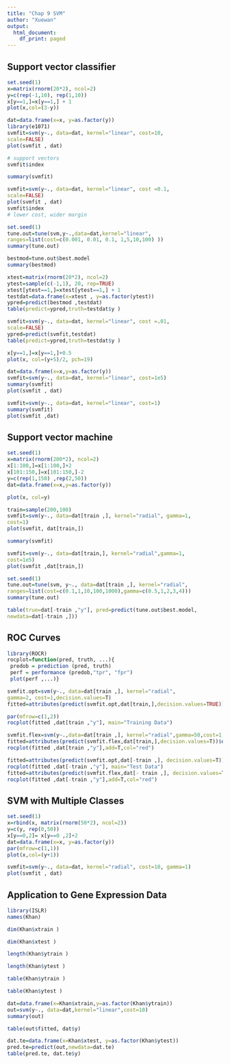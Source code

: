 ---
title: "Chap 9 SVM"
author: "Xuewan"
output:
  html_document:
    df_print: paged
---

## Support vector classifier

```{r}
set.seed(1)
x=matrix(rnorm(20*2), ncol=2)
y=c(rep(-1,10), rep(1,10))
x[y==1,]=x[y==1,] + 1
plot(x,col=(3-y))

dat=data.frame(x=x, y=as.factor(y))
library(e1071)
svmfit=svm(y~., data=dat, kernel="linear", cost=10,
scale=FALSE)
plot(svmfit , dat)

# support vectors
svmfit$index

summary(svmfit)

svmfit=svm(y~., data=dat, kernel="linear", cost =0.1,
scale=FALSE)
plot(svmfit , dat)
svmfit$index
# lower cost, wider margin

set.seed(1)
tune.out=tune(svm,y~.,data=dat,kernel="linear",
ranges=list(cost=c(0.001, 0.01, 0.1, 1,5,10,100) ))
summary(tune.out)

bestmod=tune.out$best.model
summary(bestmod)

xtest=matrix(rnorm(20*2), ncol=2)
ytest=sample(c(-1,1), 20, rep=TRUE)
xtest[ytest==1,]=xtest[ytest==1,] + 1
testdat=data.frame(x=xtest , y=as.factor(ytest))
ypred=predict(bestmod ,testdat)
table(predict=ypred,truth=testdat$y )

svmfit=svm(y~., data=dat, kernel="linear", cost =.01,
scale=FALSE)
ypred=predict(svmfit,testdat)
table(predict=ypred,truth=testdat$y )

x[y==1,]=x[y==1,]+0.5
plot(x, col=(y+5)/2, pch=19)

dat=data.frame(x=x,y=as.factor(y))
svmfit=svm(y~., data=dat, kernel="linear", cost=1e5)
summary(svmfit)
plot(svmfit , dat)

svmfit=svm(y~., data=dat, kernel="linear", cost=1)
summary(svmfit)
plot(svmfit ,dat)
```

## Support vector machine

```{r}
set.seed(1)
x=matrix(rnorm(200*2), ncol=2)
x[1:100,]=x[1:100,]+2
x[101:150,]=x[101:150,]-2
y=c(rep(1,150) ,rep(2,50))
dat=data.frame(x=x,y=as.factor(y))

plot(x, col=y)

train=sample(200,100)
svmfit=svm(y~., data=dat[train ,], kernel="radial", gamma=1,
cost=1)
plot(svmfit, dat[train,])

summary(svmfit)

svmfit=svm(y~., data=dat[train,], kernel="radial",gamma=1,
cost=1e5)
plot(svmfit ,dat[train,])

set.seed(1)
tune.out=tune(svm, y~., data=dat[train ,], kernel="radial",
ranges=list(cost=c(0.1,1,10,100,1000),gamma=c(0.5,1,2,3,4)))
summary(tune.out)

table(true=dat[-train ,"y"], pred=predict(tune.out$best.model,
newdata=dat[-train ,]))
```

## ROC Curves

```{r}
library(ROCR)
rocplot=function(pred, truth, ...){
 predob = prediction (pred, truth)
 perf = performance (predob,"tpr", "fpr")
 plot(perf ,...)}

svmfit.opt=svm(y~., data=dat[train ,], kernel="radial",
gamma=2, cost=1,decision.values=T)
fitted=attributes(predict(svmfit.opt,dat[train,],decision.values=TRUE))$decision.values

par(mfrow=c(1,2))
rocplot(fitted ,dat[train ,"y"], main="Training Data")

svmfit.flex=svm(y~.,data=dat[train ,], kernel="radial",gamma=50,cost=1, decision.values=T)
fitted=attributes(predict(svmfit.flex,dat[train,],decision.values=T))$decision.values
rocplot(fitted ,dat[train ,"y"],add=T,col="red")

fitted=attributes(predict(svmfit.opt,dat[-train ,], decision.values=T))$decision.values
rocplot(fitted ,dat[-train ,"y"], main="Test Data")
fitted=attributes(predict(svmfit.flex,dat[- train ,], decision.values=T))$decision.values
rocplot(fitted ,dat[-train ,"y"],add=T,col="red")
```

## SVM with Multiple Classes

```{r}
set.seed(1)
x=rbind(x, matrix(rnorm(50*2), ncol=2))
y=c(y, rep(0,50))
x[y==0,2]= x[y==0 ,2]+2
dat=data.frame(x=x, y=as.factor(y))
par(mfrow=c(1,1))
plot(x,col=(y+1))

svmfit=svm(y~., data=dat, kernel="radial", cost=10, gamma=1)
plot(svmfit , dat)
```

## Application to Gene Expression Data

```{r}
library(ISLR)
names(Khan)

dim(Khan$xtrain )

dim(Khan$xtest )

length(Khan$ytrain )

length(Khan$ytest )

table(Khan$ytrain )

table(Khan$ytest )

dat=data.frame(x=Khan$xtrain,y=as.factor(Khan$ytrain))
out=svm(y~., data=dat,kernel="linear",cost=10)
summary(out)

table(out$fitted, dat$y)

dat.te=data.frame(x=Khan$xtest, y=as.factor(Khan$ytest))
pred.te=predict(out,newdata=dat.te)
table(pred.te, dat.te$y)
```

